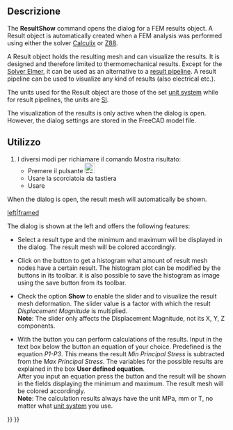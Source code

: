 <languages/>

<div class="mw-translate-fuzzy">
{{Docnav/it|[[FEM_ResultsPurge/it|Azzera i risultati]]|[[FEM_PostApplyChanges/it|Post Apply changes]]|[[FEM_Workbench/it|FEM]]|IconL=FEM_PurgeResults.png|IconC=Workbench_FEM.svg|IconR=FEM_PostApplyChanges.png}}
</div>

<div class="mw-translate-fuzzy">
{{GuiCommand/it
|Name=FEM ResultShow
|Name/it=Mostra i risultati
|MenuLocation=Risultati → Mostra i risultati
|Workbenches=[[FEM_Workbench/it|FEM]]
|Shortcut={{KEY|R}} {{KEY|S}}
|SeeAlso=[[FEM_tutorial/it|FEM tutorial]]
}}
</div>

<span id="Description"></span>
==Descrizione==

The '''ResultShow''' command opens the dialog for a FEM results object. A Result object is automatically created when a FEM analysis was performed using either the solver [[FEM_SolverCalculixCxxtools|Calculix]] or [[FEM_SolverZ88|Z88]].

A Result object holds the resulting mesh and can visualize the results. It is designed and therefore limited to thermomechanical results. Except for the [[FEM_SolverElmer|Solver Elmer]], it can be used as an alternative to a [[FEM_PostPipelineFromResult|result pipeline]]. A result pipeline can be used to visualize any kind of results (also electrical etc.).

The units used for the Result object are those of the set [[Preferences_Editor#Units|unit system]] while for result pipelines, the units are [https://en.wikipedia.org/wiki/International_System_of_Units SI].

The visualization of the results is only active when the dialog is open. However, the dialog settings are stored in the FreeCAD model file.

<span id="Usage"></span>
==Utilizzo==

<div class="mw-translate-fuzzy">
# I diversi modi per richiamare il comando Mostra risultato:
#* Premere il pulsante [[Image:FEM_ShowResult.png|24px]]
#* Usare la scorciatoia da tastiera {{KEY|S}} {{KEY|R}}
#* Usare {{MenuCommand|Risultati → Mostra i risultati}}
</div>

When the dialog is open, the result mesh will automatically be shown.

[[File:FEM_Result-Object-Dialog.png|left|framed]]

The dialog is shown at the left and offers the following features:

* Select a result type and the minimum and maximum will be displayed in the dialog. The result mesh will be colored accordingly.

* Click on the button {{Button|'''Histogram'''}} to get a histogram what amount of result mesh nodes have a certain result. The histogram plot can be modified by the buttons in its toolbar. it is also possible to save the histogram as image using the save button from its toolbar.

* Check the option '''Show''' to enable the slider and to visualize the result mesh deformation. The slider value is a factor with which the result ''Displacement Magnitude'' is multiplied.</br>'''Note''': The slider only affects the Displacement Magnitude, not its X, Y, Z components.

* With the button {{Button|'''Calculate'''}} you can perform calculations of the results. Input in the text box below the button an equation of your choice. Predefined is the equation ''P1-P3''. This means the result ''Min Principal Stress'' is subtracted from the ''Max Principal Stress''. The variables for the possible results are explained in the box '''User defined equation'''.</br>After you input an equation press the button and the result will be shown in the fields displaying the minimum and maximum. The result mesh will be colored accordingly.</br>'''Note''': The calculation results always have the unit MPa, mm or T, no matter what [[Preferences_Editor#Units|unit system]] you use.

<div class="mw-translate-fuzzy">
{{Docnav/it|[[FEM_ResultsPurge/it|Azzera i risultati]]|[[FEM_PostApplyChanges/it|Post Apply changes]]|[[FEM_Workbench/it|FEM]]|IconL=FEM_PurgeResults.png|IconC=Workbench_FEM.svg|IconR=FEM_PostApplyChanges.png}}
</div>

{{FEM Tools navi{{#translation:}}}}
{{Userdocnavi{{#translation:}}}}